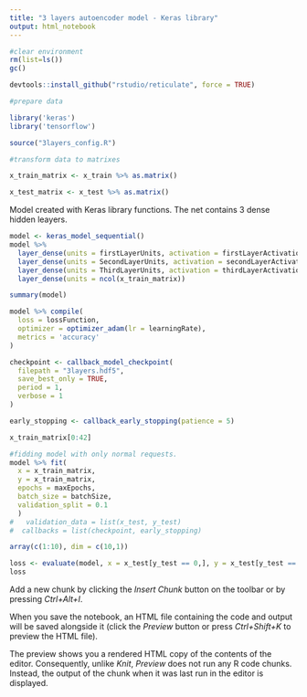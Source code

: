 ```yaml
---
title: "3 layers autoencoder model - Keras library"
output: html_notebook
---
```

```r
#clear environment
rm(list=ls())
gc()
```

```r
devtools::install_github("rstudio/reticulate", force = TRUE)
```

```r
#prepare data

library('keras')
library('tensorflow')

```

```r
source("3layers_config.R")
```

```r
#transform data to matrixes

x_train_matrix <- x_train %>% as.matrix()

x_test_matrix <- x_test %>% as.matrix()
```



Model created with Keras library functions. The net contains 3 dense hidden leayers.
```r
model <- keras_model_sequential()
model %>%
  layer_dense(units = firstLayerUnits, activation = firstLayerActivation, input_shape = ncol(x_train_matrix)) %>%
  layer_dense(units = SecondLayerUnits, activation = secondLayerActivation) %>%
  layer_dense(units = ThirdLayerUnits, activation = thirdLayerActivation) %>%
  layer_dense(units = ncol(x_train_matrix))

summary(model)

model %>% compile(
  loss = lossFunction,
  optimizer = optimizer_adam(lr = learningRate),
  metrics = 'accuracy'
)

checkpoint <- callback_model_checkpoint(
  filepath = "3layers.hdf5", 
  save_best_only = TRUE, 
  period = 1,
  verbose = 1
)

early_stopping <- callback_early_stopping(patience = 5)
```
```r
x_train_matrix[0:42]
```

```r
#fidding model with only normal requests.
model %>% fit(
  x = x_train_matrix,
  y = x_train_matrix, 
  epochs = maxEpochs, 
  batch_size = batchSize,
  validation_split = 0.1
  )
#   validation_data = list(x_test, y_test)
#  callbacks = list(checkpoint, early_stopping)
```

```r
array(c(1:10), dim = c(10,1))
```

```r
loss <- evaluate(model, x = x_test[y_test == 0,], y = x_test[y_test == 0,])
loss
```

Add a new chunk by clicking the *Insert Chunk* button on the toolbar or by pressing *Ctrl+Alt+I*.

When you save the notebook, an HTML file containing the code and output will be saved alongside it (click the *Preview* button or press *Ctrl+Shift+K* to preview the HTML file).

The preview shows you a rendered HTML copy of the contents of the editor. Consequently, unlike *Knit*, *Preview* does not run any R code chunks. Instead, the output of the chunk when it was last run in the editor is displayed.
